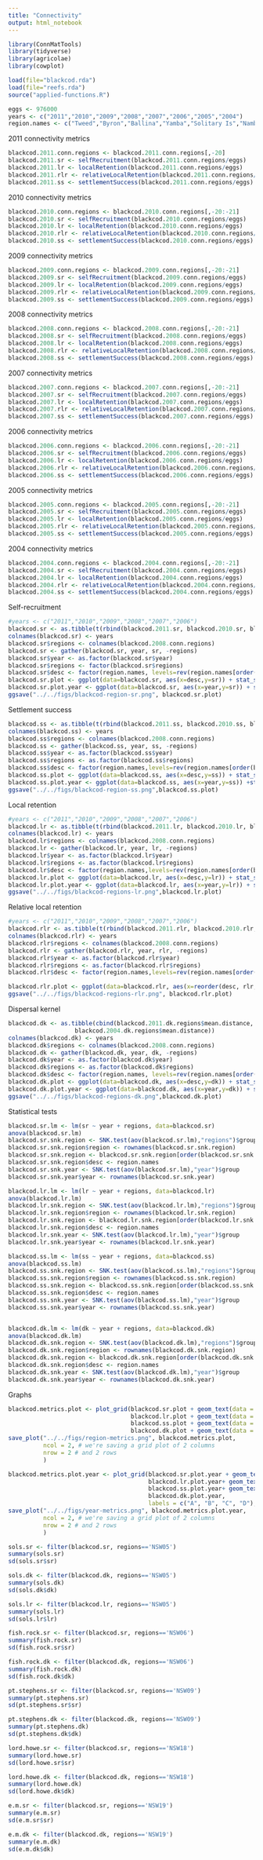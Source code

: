 ```yaml
---
title: "Connectivity"
output: html_notebook
---
```


```r
library(ConnMatTools)
library(tidyverse)
library(agricolae)
library(cowplot)
```

```r
load(file="blackcod.rda")
load(file="reefs.rda")
source("applied-functions.R")
```


```r
eggs <- 976000
years <- c("2011","2010","2009","2008","2007","2006","2005","2004")
region.names <- c("Tweed","Byron","Ballina","Yamba","Solitary Is","Nambucca","Pt Macquarie","Crowdy Bay","Pt Stephens","Newcastle","Sydney","Wollongong","Jervis Bay","Ulladulla","Batemans Bay","Merimbula","Eden","Lord Howe Is","E&M Reefs")
```


2011 connectivity metrics
```r
blackcod.2011.conn.regions <- blackcod.2011.conn.regions[,-20]
blackcod.2011.sr <- selfRecruitment(blackcod.2011.conn.regions/eggs)
blackcod.2011.lr <- localRetention(blackcod.2011.conn.regions/eggs)
blackcod.2011.rlr <- relativeLocalRetention(blackcod.2011.conn.regions/eggs)
blackcod.2011.ss <- settlementSuccess(blackcod.2011.conn.regions/eggs)
```

2010 connectivity metrics
```r
blackcod.2010.conn.regions <- blackcod.2010.conn.regions[,-20:-21]
blackcod.2010.sr <- selfRecruitment(blackcod.2010.conn.regions/eggs)
blackcod.2010.lr <- localRetention(blackcod.2010.conn.regions/eggs)
blackcod.2010.rlr <- relativeLocalRetention(blackcod.2010.conn.regions/eggs)
blackcod.2010.ss <- settlementSuccess(blackcod.2010.conn.regions/eggs)
```

2009 connectivity metrics
```r
blackcod.2009.conn.regions <- blackcod.2009.conn.regions[,-20:-21]
blackcod.2009.sr <- selfRecruitment(blackcod.2009.conn.regions/eggs)
blackcod.2009.lr <- localRetention(blackcod.2009.conn.regions/eggs)
blackcod.2009.rlr <- relativeLocalRetention(blackcod.2009.conn.regions/eggs)
blackcod.2009.ss <- settlementSuccess(blackcod.2009.conn.regions/eggs)
```

2008 connectivity metrics
```r
blackcod.2008.conn.regions <- blackcod.2008.conn.regions[,-20:-21]
blackcod.2008.sr <- selfRecruitment(blackcod.2008.conn.regions/eggs)
blackcod.2008.lr <- localRetention(blackcod.2008.conn.regions/eggs)
blackcod.2008.rlr <- relativeLocalRetention(blackcod.2008.conn.regions/eggs)
blackcod.2008.ss <- settlementSuccess(blackcod.2008.conn.regions/eggs)
```

2007 connectivity metrics
```r
blackcod.2007.conn.regions <- blackcod.2007.conn.regions[,-20:-21]
blackcod.2007.sr <- selfRecruitment(blackcod.2007.conn.regions/eggs)
blackcod.2007.lr <- localRetention(blackcod.2007.conn.regions/eggs)
blackcod.2007.rlr <- relativeLocalRetention(blackcod.2007.conn.regions/eggs)
blackcod.2007.ss <- settlementSuccess(blackcod.2007.conn.regions/eggs)
```

2006 connectivity metrics
```r
blackcod.2006.conn.regions <- blackcod.2006.conn.regions[,-20:-21]
blackcod.2006.sr <- selfRecruitment(blackcod.2006.conn.regions/eggs)
blackcod.2006.lr <- localRetention(blackcod.2006.conn.regions/eggs)
blackcod.2006.rlr <- relativeLocalRetention(blackcod.2006.conn.regions/eggs)
blackcod.2006.ss <- settlementSuccess(blackcod.2006.conn.regions/eggs)
```

2005 connectivity metrics
```r
blackcod.2005.conn.regions <- blackcod.2005.conn.regions[,-20:-21]
blackcod.2005.sr <- selfRecruitment(blackcod.2005.conn.regions/eggs)
blackcod.2005.lr <- localRetention(blackcod.2005.conn.regions/eggs)
blackcod.2005.rlr <- relativeLocalRetention(blackcod.2005.conn.regions/eggs)
blackcod.2005.ss <- settlementSuccess(blackcod.2005.conn.regions/eggs)
```

2004 connectivity metrics
```r
blackcod.2004.conn.regions <- blackcod.2004.conn.regions[,-20:-21]
blackcod.2004.sr <- selfRecruitment(blackcod.2004.conn.regions/eggs)
blackcod.2004.lr <- localRetention(blackcod.2004.conn.regions/eggs)
blackcod.2004.rlr <- relativeLocalRetention(blackcod.2004.conn.regions/eggs)
blackcod.2004.ss <- settlementSuccess(blackcod.2004.conn.regions/eggs)
```

Self-recruitment
```r
#years <- c("2011","2010","2009","2008","2007","2006")
blackcod.sr <- as.tibble(t(rbind(blackcod.2011.sr, blackcod.2010.sr, blackcod.2009.sr, blackcod.2008.sr,blackcod.2007.sr, blackcod.2006.sr,blackcod.2005.sr,blackcod.2004.sr)))
colnames(blackcod.sr) <- years
blackcod.sr$regions <- colnames(blackcod.2008.conn.regions)
blackcod.sr <- gather(blackcod.sr, year, sr, -regions)
blackcod.sr$year <- as.factor(blackcod.sr$year)
blackcod.sr$regions <- factor(blackcod.sr$regions)
blackcod.sr$desc <- factor(region.names, levels=rev(region.names[order(blackcod.sr$regions)]))
blackcod.sr.plot <- ggplot(data=blackcod.sr, aes(x=desc,y=sr)) + stat_summary(fun.data = min.mean.sd.max, geom = "boxplot") + coord_flip() + theme_classic() + labs(x="Source region", y="Self-recruitment")
blackcod.sr.plot.year <- ggplot(data=blackcod.sr, aes(x=year,y=sr)) + stat_summary(fun.data = min.mean.sd.max, geom = "boxplot") + theme_classic() + labs(x="", y="Self-recruitment")
ggsave("../../figs/blackcod-region-sr.png", blackcod.sr.plot)
```

Settlement success
```r

blackcod.ss <- as.tibble(t(rbind(blackcod.2011.ss, blackcod.2010.ss, blackcod.2009.ss, blackcod.2008.ss,blackcod.2007.ss, blackcod.2006.ss,blackcod.2005.ss,blackcod.2004.ss)))
colnames(blackcod.ss) <- years
blackcod.ss$regions <- colnames(blackcod.2008.conn.regions)
blackcod.ss <- gather(blackcod.ss, year, ss, -regions)
blackcod.ss$year <- as.factor(blackcod.ss$year)
blackcod.ss$regions <- as.factor(blackcod.ss$regions)
blackcod.ss$desc <- factor(region.names,levels=rev(region.names[order(blackcod.ss$regions)]))
blackcod.ss.plot <- ggplot(data=blackcod.ss, aes(x=desc,y=ss)) + stat_summary(fun.data = min.mean.sd.max, geom = "boxplot") + theme_classic() + coord_flip() + labs(x="Source region", y="Settlement success")
blackcod.ss.plot.year <- ggplot(data=blackcod.ss, aes(x=year,y=ss)) +stat_summary(fun.data = min.mean.sd.max, geom = "boxplot") + theme_classic() + labs(x="Year", y="Settlement success")
ggsave("../../figs/blackcod-region-ss.png",blackcod.ss.plot)
```

Local retention
```r
#years <- c("2011","2010","2009","2008","2007","2006")
blackcod.lr <- as.tibble(t(rbind(blackcod.2011.lr, blackcod.2010.lr, blackcod.2009.lr, blackcod.2008.lr,blackcod.2007.lr, blackcod.2006.lr, blackcod.2005.lr, blackcod.2004.lr)))
colnames(blackcod.lr) <- years
blackcod.lr$regions <- colnames(blackcod.2008.conn.regions)
blackcod.lr <- gather(blackcod.lr, year, lr, -regions)
blackcod.lr$year <- as.factor(blackcod.lr$year)
blackcod.lr$regions <- as.factor(blackcod.lr$regions)
blackcod.lr$desc <- factor(region.names,levels=rev(region.names[order(blackcod.lr$regions)]))
blackcod.lr.plot <- ggplot(data=blackcod.lr, aes(x=desc,y=lr)) + stat_summary(fun.data = min.mean.sd.max, geom = "boxplot") + theme_classic() + coord_flip()+ labs(x="", y="Local retention") 
blackcod.lr.plot.year <- ggplot(data=blackcod.lr, aes(x=year,y=lr)) + stat_summary(fun.data = min.mean.sd.max, geom = "boxplot") +  labs(x="", y="Local retention") + theme_classic()
ggsave("../../figs/blackcod-regions-lr.png",blackcod.lr.plot)
```

Relative local retention
```r
#years <- c("2011","2010","2009","2008","2007","2006")
blackcod.rlr <- as.tibble(t(rbind(blackcod.2011.rlr, blackcod.2010.rlr, blackcod.2009.rlr, blackcod.2008.rlr,blackcod.2007.rlr, blackcod.2006.rlr, blackcod.2005.rlr, blackcod.2004.rlr)))
colnames(blackcod.rlr) <- years
blackcod.rlr$regions <- colnames(blackcod.2008.conn.regions)
blackcod.rlr <- gather(blackcod.rlr, year, rlr, -regions)
blackcod.rlr$year <- as.factor(blackcod.rlr$year)
blackcod.rlr$regions <- as.factor(blackcod.rlr$regions)
blackcod.rlr$desc <- factor(region.names,levels=rev(region.names[order(blackcod.rlr$regions)]))

blackcod.rlr.plot <- ggplot(data=blackcod.rlr, aes(x=reorder(desc, rlr, FUN=mean),y=rlr)) + geom_boxplot() + coord_flip() + theme_bw() + labs(x="Local retention (%)")
ggsave("../../figs/blackcod-regions-rlr.png", blackcod.rlr.plot)
```

Dispersal kernel
```r
blackcod.dk <- as.tibble(cbind(blackcod.2011.dk.regions$mean.distance, blackcod.2010.dk.regions$mean.distance, blackcod.2009.dk.regions$mean.distance, blackcod.2008.dk.regions$mean.distance,blackcod.2007.dk.regions$mean.distance,blackcod.2006.dk.regions$mean.distance,blackcod.2005.dk.regions$mean.distance, 
                   blackcod.2004.dk.regions$mean.distance))
colnames(blackcod.dk) <- years
blackcod.dk$regions <- colnames(blackcod.2008.conn.regions)
blackcod.dk <- gather(blackcod.dk, year, dk, -regions)
blackcod.dk$year <- as.factor(blackcod.dk$year)
blackcod.dk$regions <- as.factor(blackcod.dk$regions)
blackcod.dk$desc <- factor(region.names, levels=rev(region.names[order(blackcod.dk$regions)]))
blackcod.dk.plot <- ggplot(data=blackcod.dk, aes(x=desc,y=dk)) + stat_summary(fun.data = min.mean.sd.max, geom = "boxplot") + theme_classic() + coord_flip() + labs(x="", y="Dispersal distance (km)")
blackcod.dk.plot.year <- ggplot(data=blackcod.dk, aes(x=year,y=dk)) + stat_summary(fun.data = min.mean.sd.max, geom = "boxplot") + theme_classic() + labs(x="Year", y="Dispersal distance (km)")
ggsave("../../figs/blackcod-regions-dk.png",blackcod.dk.plot)
```


Statistical tests
```r

blackcod.sr.lm <- lm(sr ~ year + regions, data=blackcod.sr)
anova(blackcod.sr.lm)
blackcod.sr.snk.region <- SNK.test(aov(blackcod.sr.lm),"regions")$group
blackcod.sr.snk.region$region <- rownames(blackcod.sr.snk.region)
blackcod.sr.snk.region <- blackcod.sr.snk.region[order(blackcod.sr.snk.region$region),]
blackcod.sr.snk.region$desc <- region.names
blackcod.sr.snk.year <- SNK.test(aov(blackcod.sr.lm),"year")$group
blackcod.sr.snk.year$year <- rownames(blackcod.sr.snk.year)

blackcod.lr.lm <- lm(lr ~ year + regions, data=blackcod.lr)
anova(blackcod.lr.lm)
blackcod.lr.snk.region <- SNK.test(aov(blackcod.lr.lm),"regions")$group
blackcod.lr.snk.region$region <- rownames(blackcod.lr.snk.region)
blackcod.lr.snk.region <- blackcod.lr.snk.region[order(blackcod.lr.snk.region$region),]
blackcod.lr.snk.region$desc <- region.names
blackcod.lr.snk.year <- SNK.test(aov(blackcod.lr.lm),"year")$group
blackcod.lr.snk.year$year <- rownames(blackcod.lr.snk.year)

blackcod.ss.lm <- lm(ss ~ year + regions, data=blackcod.ss)
anova(blackcod.ss.lm)
blackcod.ss.snk.region <- SNK.test(aov(blackcod.ss.lm),"regions")$group
blackcod.ss.snk.region$region <- rownames(blackcod.ss.snk.region)
blackcod.ss.snk.region <- blackcod.ss.snk.region[order(blackcod.ss.snk.region$region),]
blackcod.ss.snk.region$desc <- region.names
blackcod.ss.snk.year <- SNK.test(aov(blackcod.ss.lm),"year")$group
blackcod.ss.snk.year$year <- rownames(blackcod.ss.snk.year)


blackcod.dk.lm <- lm(dk ~ year + regions, data=blackcod.dk)
anova(blackcod.dk.lm)
blackcod.dk.snk.region <- SNK.test(aov(blackcod.dk.lm),"regions")$group
blackcod.dk.snk.region$region <- rownames(blackcod.dk.snk.region)
blackcod.dk.snk.region <- blackcod.dk.snk.region[order(blackcod.dk.snk.region$region),]
blackcod.dk.snk.region$desc <- region.names
blackcod.dk.snk.year <- SNK.test(aov(blackcod.dk.lm),"year")$group
blackcod.dk.snk.year$year <- rownames(blackcod.dk.snk.year)


```

Graphs
```r

blackcod.metrics.plot <- plot_grid(blackcod.sr.plot + geom_text(data = blackcod.sr.snk.region, aes(x = desc, y=1.05, label = groups)), 
                                   blackcod.lr.plot + geom_text(data = blackcod.lr.snk.region, aes(x = desc, y=0.0101, label = groups)), 
                                   blackcod.ss.plot + geom_text(data = blackcod.ss.snk.region, aes(x = desc, y=0.015, label = groups)), 
                                   blackcod.dk.plot + geom_text(data = blackcod.dk.snk.region, aes(x = desc, y=1525, label = groups)), labels = c("A", "B", "C", "D"), ncol = 2, nrow=2, align="hv")
save_plot("../../figs/region-metrics.png", blackcod.metrics.plot,
          ncol = 2, # we're saving a grid plot of 2 columns
          nrow = 2 # and 2 rows
          )

blackcod.metrics.plot.year <- plot_grid(blackcod.sr.plot.year + geom_text(data = blackcod.sr.snk.year, aes(x = year, y=1.05, label = groups)), 
                                        blackcod.lr.plot.year+ geom_text(data = blackcod.lr.snk.year, aes(x = year, y=0.0101, label = groups)), 
                                        blackcod.ss.plot.year+ geom_text(data = blackcod.ss.snk.year, aes(x = year, y=0.015, label = groups)), 
                                        blackcod.dk.plot.year, 
                                        labels = c("A", "B", "C", "D"), ncol = 2, nrow=2, align="hv")
save_plot("../../figs/year-metrics.png", blackcod.metrics.plot.year,
          ncol = 2, # we're saving a grid plot of 2 columns
          nrow = 2 # and 2 rows
          )
```


```r
sols.sr <- filter(blackcod.sr, regions=='NSW05')
summary(sols.sr)
sd(sols.sr$sr)

sols.dk <- filter(blackcod.dk, regions=='NSW05')
summary(sols.dk)
sd(sols.dk$dk)

sols.lr <- filter(blackcod.lr, regions=='NSW05')
summary(sols.lr)
sd(sols.lr$lr)

```

```r
fish.rock.sr <- filter(blackcod.sr, regions=='NSW06')
summary(fish.rock.sr)
sd(fish.rock.sr$sr)

fish.rock.dk <- filter(blackcod.dk, regions=='NSW06')
summary(fish.rock.dk)
sd(fish.rock.dk$dk)

```


```r
pt.stephens.sr <- filter(blackcod.sr, regions=='NSW09')
summary(pt.stephens.sr)
sd(pt.stephens.sr$sr)

pt.stephens.dk <- filter(blackcod.dk, regions=='NSW09')
summary(pt.stephens.dk)
sd(pt.stephens.dk$dk)

```

```r
lord.howe.sr <- filter(blackcod.sr, regions=='NSW18')
summary(lord.howe.sr)
sd(lord.howe.sr$sr)

lord.howe.dk <- filter(blackcod.dk, regions=='NSW18')
summary(lord.howe.dk)
sd(lord.howe.dk$dk)

```

```r
e.m.sr <- filter(blackcod.sr, regions=='NSW19')
summary(e.m.sr)
sd(e.m.sr$sr)

e.m.dk <- filter(blackcod.dk, regions=='NSW19')
summary(e.m.dk)
sd(e.m.dk$dk)

```